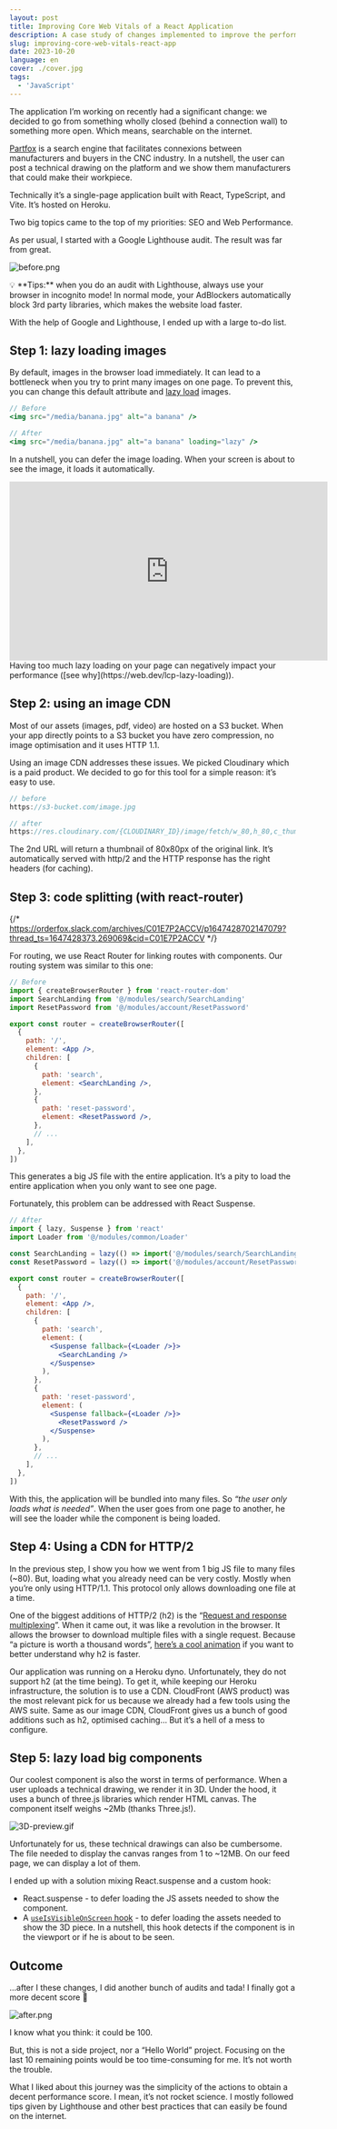 ```yaml
---
layout: post
title: Improving Core Web Vitals of a React Application
description: A case study of changes implemented to improve the performances of a React application.
slug: improving-core-web-vitals-react-app
date: 2023-10-20
language: en
cover: ./cover.jpg
tags:
  - 'JavaScript'
---
```



The application I’m working on recently had a significant change: we decided to go from something
wholly closed (behind a connection wall) to something more open. Which means, searchable on the
internet.

<Info title='💡 A side note about the application'>

[Partfox](https://ui.orderfox.com/search) is a search engine that facilitates connexions between
manufacturers and buyers in the CNC industry. In a nutshell, the user can post a technical drawing
on the platform and we show them manufacturers that could make their workpiece.

Technically it’s a single-page application built with React, TypeScript, and Vite. It’s hosted on
Heroku.

</Info>

Two big topics came to the top of my priorities: SEO and Web Performance.

As per usual, I started with a Google Lighthouse audit. The result was far from great.

![before.png](./before.png)

<Info>
  💡 **Tips:** when you do an audit with Lighthouse, always use your browser in incognito mode! In
  normal mode, your AdBlockers automatically block 3rd party libraries, which makes the website load
  faster.
</Info>

With the help of Google and Lighthouse, I ended up with a large to-do list.

## Step 1: lazy loading images

By default, images in the browser load immediately. It can lead to a bottleneck when you try to
print many images on one page. To prevent this, you can change this default attribute and
[lazy load](https://developer.mozilla.org/en-US/docs/Web/HTML/Element/img#loading) images.

```jsx
// Before
<img src="/media/banana.jpg" alt="a banana" />

// After
<img src="/media/banana.jpg" alt="a banana" loading="lazy" />
```

In a nutshell, you can defer the image loading. When your screen is about to see the image, it loads
it automatically.

<iframe
  width="560"
  height="315"
  src="https://www.youtube.com/embed/TP24UeofpMY"
  frameborder="0"
  allowfullscreen
></iframe>

<Warning title="This is not a silver bullet">
  Having too much lazy loading on your page can negatively impact your performance ([see
  why](https://web.dev/lcp-lazy-loading)).
</Warning>

## Step 2: using an image CDN

Most of our assets (images, pdf, video) are hosted on a S3 bucket. When your app directly points to
a S3 bucket you have zero compression, no image optimisation and it uses HTTP 1.1.

Using an image CDN addresses these issues. We picked Cloudinary which is a paid product. We decided
to go for this tool for a simple reason: it’s easy to use.

```jsx
// before
https://s3-bucket.com/image.jpg

// after
https://res.cloudinary.com/{CLOUDINARY_ID}/image/fetch/w_80,h_80,c_thumb/https://s3-bucket.com/image.jpg
```

The 2nd URL will return a thumbnail of 80x80px of the original link. It’s automatically served with
http/2 and the HTTP response has the right headers (for caching).

## Step 3: code splitting (with react-router)

{/* https://orderfox.slack.com/archives/C01E7P2ACCV/p1647428702147079?thread_ts=1647428373.269069&cid=C01E7P2ACCV */}

For routing, we use React Router for linking routes with components. Our routing system was similar
to this one:

```jsx
// Before
import { createBrowserRouter } from 'react-router-dom'
import SearchLanding from '@/modules/search/SearchLanding'
import ResetPassword from '@/modules/account/ResetPassword'

export const router = createBrowserRouter([
  {
    path: '/',
    element: <App />,
    children: [
      {
        path: 'search',
        element: <SearchLanding />,
      },
      {
        path: 'reset-password',
        element: <ResetPassword />,
      },
      // ...
    ],
  },
])
```

This generates a big JS file with the entire application. It’s a pity to load the entire application
when you only want to see one page.

Fortunately, this problem can be addressed with React Suspense.

```jsx
// After
import { lazy, Suspense } from 'react'
import Loader from '@/modules/common/Loader'

const SearchLanding = lazy(() => import('@/modules/search/SearchLanding'))
const ResetPassword = lazy(() => import('@/modules/account/ResetPassword'))

export const router = createBrowserRouter([
  {
    path: '/',
    element: <App />,
    children: [
      {
        path: 'search',
        element: (
          <Suspense fallback={<Loader />}>
            <SearchLanding />
          </Suspense>
        ),
      },
      {
        path: 'reset-password',
        element: (
          <Suspense fallback={<Loader />}>
            <ResetPassword />
          </Suspense>
        ),
      },
      // ...
    ],
  },
])
```

With this, the application will be bundled into many files. So _“the user only loads what is
needed”_. When the user goes from one page to another, he will see the loader while the component is
being loaded.

## Step 4: Using a CDN for HTTP/2

In the previous step, I show you how we went from 1 big JS file to many files (~80). But, loading
what you already need can be very costly. Mostly when you’re only using HTTP/1.1. This protocol only
allows downloading one file at a time.

One of the biggest additions of HTTP/2 (h2) is the
“[Request and response multiplexing](https://web.dev/performance-http2/#request-and-response-multiplexing)”.
When it came out, it was like a revolution in the browser. It allows the browser to download
multiple files with a single request. Because “a picture is worth a thousand words”,
[here’s a cool animation](https://freecontent.manning.com/animation-http-1-1-vs-http-2-vs-http-2-with-push/)
if you want to better understand why h2 is faster.

Our application was running on a Heroku dyno. Unfortunately, they do not support h2 (at the time
being). To get it, while keeping our Heroku infrastructure, the solution is to use a CDN. CloudFront
(AWS product) was the most relevant pick for us because we already had a few tools using the AWS
suite. Same as our image CDN, CloudFront gives us a bunch of good additions such as h2, optimised
caching… But it’s a hell of a mess to configure.

## Step 5: lazy load big components

Our coolest component is also the worst in terms of performance. When a user uploads a technical
drawing, we render it in 3D. Under the hood, it uses a bunch of three.js libraries which render HTML
canvas. The component itself weighs ~2Mb (thanks Three.js!).

![3D-preview.gif](./3D-preview.gif)

Unfortunately for us, these technical drawings can also be cumbersome. The file needed to display
the canvas ranges from 1 to ~12MB. On our feed page, we can display a lot of them.

I ended up with a solution mixing React.suspense and a custom hook:

- React.suspense - to defer loading the JS assets needed to show the component.
- A [`useIsVisibleOnScreen` hook](https://gist.github.com/maxpou/f235ef5b2e0f63b3a32e78f484b081c8) -
  to defer loading the assets needed to show the 3D piece. In a nutshell, this hook detects if the
  component is in the viewport or if he is about to be seen.

## Outcome

…after I these changes, I did another bunch of audits and tada! I finally got a more decent score 🎉

![after.png](./after.png)

I know what you think: it could be 100.

But, this is not a side project, nor a “Hello World” project. Focusing on the last 10 remaining
points would be too time-consuming for me. It’s not worth the trouble.

What I liked about this journey was the simplicity of the actions to obtain a decent performance
score. I mean, it’s not rocket science. I mostly followed tips given by Lighthouse and other best
practices that can easily be found on the internet.
